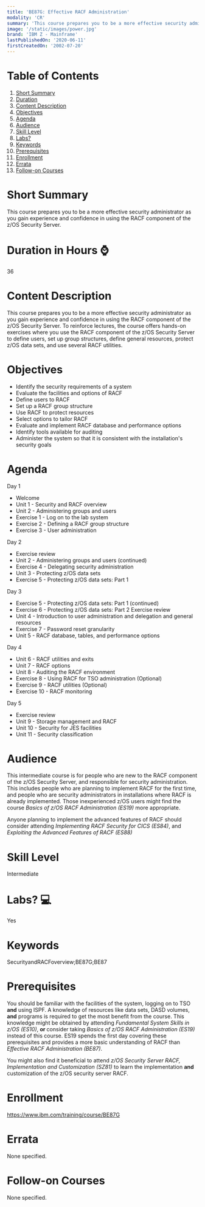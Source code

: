 ```yaml
---
title: 'BE87G: Effective RACF Administration'
modality: 'CR'
summary: 'This course prepares you to be a more effective security administrator as you gain experience and confidence in using the RACF component of the z/OS Security Server.'
image: '/static/images/power.jpg'
brand: 'IBM Z - Mainframe'
lastPublishedOn: '2020-06-11'
firstCreatedOn: '2002-07-20'
---
```

# Table of Contents
1.  [Short Summary](#short-summary)
2.  [Duration](#duration-in-hours-)
3.  [Content Description](#content-description)
4.  [Objectives](#objectives)
5.  [Agenda](#agenda)
6.  [Audience](#audience)
7.  [Skill Level](#skill-level)
8.  [Labs?](#labs-)
9.  [Keywords](#keywords)
10. [Prerequisites](#prerequisites)
11. [Enrollment](#enrollment)
12. [Errata](#errata)
13. [Follow-on Courses](#follow-on-courses)

# Short Summary
This course prepares you to be a more effective security administrator as you gain experience and confidence in using the RACF component of the z/OS Security Server.

# Duration in Hours ⌚
36

# Content Description
<p>This course prepares you to be a more effective security administrator as you gain experience and confidence in using the RACF component of the z/OS Security Server. To reinforce lectures, the course offers hands-on exercises where you use the RACF component of the z/OS Security Server to define users, set up group structures, define general resources, protect z/OS data sets, and use several RACF utilities.</p>

# Objectives
<ul>
	<li>Identify the security requirements of a system</li>
	<li>Evaluate the facilities and options of RACF</li>
	<li>Define users to RACF</li>
	<li>Set up a RACF group structure</li>
	<li>Use RACF to protect resources</li>
	<li>Select options to tailor RACF</li>
	<li>Evaluate and implement RACF database and performance options</li>
	<li>Identify tools available for auditing</li>
	<li>Administer the system so that it is consistent with the installation&#39;s security goals</li>
</ul>

# Agenda
<p>Day 1</p><ul><li>Welcome</li><li>Unit 1 - Security and RACF overview</li><li>Unit 2 - Administering groups and users</li><li>Exercise 1 - Log on to the lab system</li><li>Exercise 2 - Defining a RACF group structure</li><li>Exercise 3 - User administration</li></ul><p>Day 2</p><ul><li>Exercise review</li><li>Unit 2 - Administering groups and users (continued)</li><li>Exercise 4 - Delegating security administration</li><li>Unit 3 - Protecting z/OS data sets</li><li>Exercise 5 - Protecting z/OS data sets: Part 1</li></ul><p>Day 3</p><ul><li>Exercise 5 - Protecting z/OS data sets: Part 1 (continued)</li><li>Exercise 6 - Protecting z/OS data sets: Part 2 Exercise review</li><li>Unit 4 - Introduction to user administration and delegation and general resources</li><li>Exercise 7 - Password reset granularity</li><li>Unit 5 - RACF database, tables, and performance options</li></ul><p>Day 4</p><ul><li>Unit 6 - RACF utilities and exits</li><li>Unit 7 - RACF options</li><li>Unit 8 - Auditing the RACF environment</li><li>Exercise 8 - Using RACF for TSO administration (Optional)</li><li>Exercise 9 - RACF utilities (Optional)</li><li>Exercise 10 - RACF monitoring</li></ul><p>Day 5</p><ul><li>Exercise review</li><li>Unit 9 - Storage management and RACF</li><li>Unit 10 - Security for JES facilities</li><li>Unit 11 - Security classification</li></ul>

# Audience
<p>This intermediate course is for people who are new to the RACF component of the z/OS Security Server, and responsible for security administration. This includes people who are planning to implement RACF for the first time, and people who are security administrators in installations where RACF is already implemented. Those inexperienced z/OS users might find the course <em>Basics of z/OS RACF Administration (ES19)</em> more appropriate.</p>

<p>Anyone planning to implement the advanced features of RACF should consider attending <em>Implementing RACF Security for CICS (ES84)</em>, and <em>Exploiting the Advanced Features of RACF (ES88)</em></p>

# Skill Level
Intermediate

# Labs? 💻
Yes

# Keywords
SecurityandRACFoverview;BE87G;BE87

# Prerequisites
<p>You should be familiar with the facilities of the system, logging on to TSO <strong>and</strong> using ISPF. A knowledge of resources like data sets, DASD volumes, <strong>and</strong> programs is required to get the most benefit from the course. This knowledge might be obtained by attending <em>Fundamental System Skills in z/OS (ES10)</em>, <strong>or </strong>consider taking <em>Basics of z/OS RACF Administration (ES19)</em> instead of this course. ES19 spends the first day covering these prerequisites and provides a more basic understanding of RACF than <em>Effective RACF Administration (BE87)</em>.</p>

<p>You might also find it beneficial to attend <em>z/OS Security Server RACF, Implementation and Customization (SZ81)</em> to learn the implementation <strong>and</strong> customization of the z/OS security server RACF.</p>

# Enrollment
https://www.ibm.com/training/course/BE87G

# Errata
None specified.

# Follow-on Courses
None specified.

